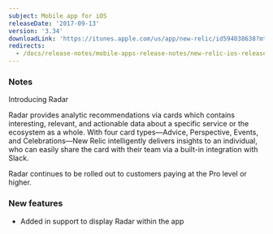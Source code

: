```yaml
---
subject: Mobile app for iOS
releaseDate: '2017-09-13'
version: '3.34'
downloadLink: 'https://itunes.apple.com/us/app/new-relic/id594038638?mt=8'
redirects:
  - /docs/release-notes/mobile-apps-release-notes/new-relic-ios-release-notes/new-relic-ios-334
---
```


### Notes

Introducing Radar

Radar provides analytic recommendations via cards which contains interesting, relevant, and actionable data about a specific service or the ecosystem as a whole. With four card types—Advice, Perspective, Events, and Celebrations—New Relic intelligently delivers insights to an individual, who can easily share the card with their team via a built-in integration with Slack.

Radar continues to be rolled out to customers paying at the Pro level or higher.

### New features

* Added in support to display Radar within the app
